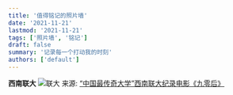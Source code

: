 ```yaml
---
title: '值得铭记的照片墙'
date: '2021-11-21'
lastmod: '2021-11-21'
tags: ['照片墙', '铭记']
draft: false
summary: '记录每一个打动我的时刻'
authors: ['default']
---
```


**西南联大**
![联大](/static/images/southWest-united-university-logo.png)
来源: [“中国最传奇大学”西南联大纪录电影《九零后》](https://app.dianyingjie.com/?app=article&controller=article&action=show&contentid=245381)
